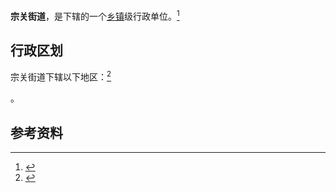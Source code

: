 {{中国乡级行政区|42/01/04/003/000}}

'''宗关街道'''，是{{PRC admin/fullname|42/01/04/003/000|3}}下辖的一个[[乡镇|乡镇]]级行政单位。<ref>{{PRC admin/ref sgc|{{PRC admin/parent|42/01/04/003/000}}}}</ref>

== 行政区划 ==

宗关街道下辖以下地区：<ref>{{PRC admin/ref sgc|42/01/04/003/000}}</ref>

{{PRC admin/children|42/01/04/003/000}}。

== 参考资料 ==

{{reflist}}

{{行政区划小作品}}
{{PRC admin/navcat|42/01/04/003/000}}